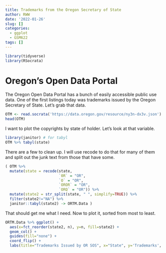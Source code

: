 ```yaml
---
title: Trademarks from the Oregon Secretary of State
author: RWW
date: '2022-01-26'
slug: []
categories:
  - ggplot
  - GSM622
tags: []
---
```


```r
library(tidyverse)
library(RSocrata)
```

# Oregon's Open Data Portal

The Oregon Open Data Portal has a bunch of easily accessible public use data.  One of the first listings today was trademarks issued by the Oregon Secretary of State.  Let's grab that data.

```r
OTM <- read.socrata('https://data.oregon.gov/resource/ny3n-dx3v.json')
head(OTM)
```

I want to plot the copyrights by state of holder.  Let's look at that variable.

```r
library(janitor) # for tabyl
OTM %>% tabyl(state)
```

There are a few to clean up.  I will use recode to do that for many of them and split out the junk text from those that have some.

```r
( OTM %>% 
  mutate(state = recode(state, 
                        `0R` = "OR", 
                        `O` = "OR", 
                        `OROR` = "OR", 
                        `ORQ` = "OR")) %>% 
  mutate(state2 = str_split(state, " ", simplify=TRUE)) %>% 
  filter(state2!="NA") %>% 
  janitor::tabyl(state2) -> ORTM.Data )
```

That should get me what I need.  Now to plot it, sorted from most to least.

```r
ORTM.Data %>% ggplot() + 
  aes(x=fct_reorder(state2, n), y=n, fill=state2) + 
  geom_col() + 
  guides(fill="none") +
  coord_flip() + 
  labs(title="Trademarks Issued by OR SOS", x="State", y='Trademarks', caption="https://data.oregon.gov/resource/ny3n-dx3v.json")
```

